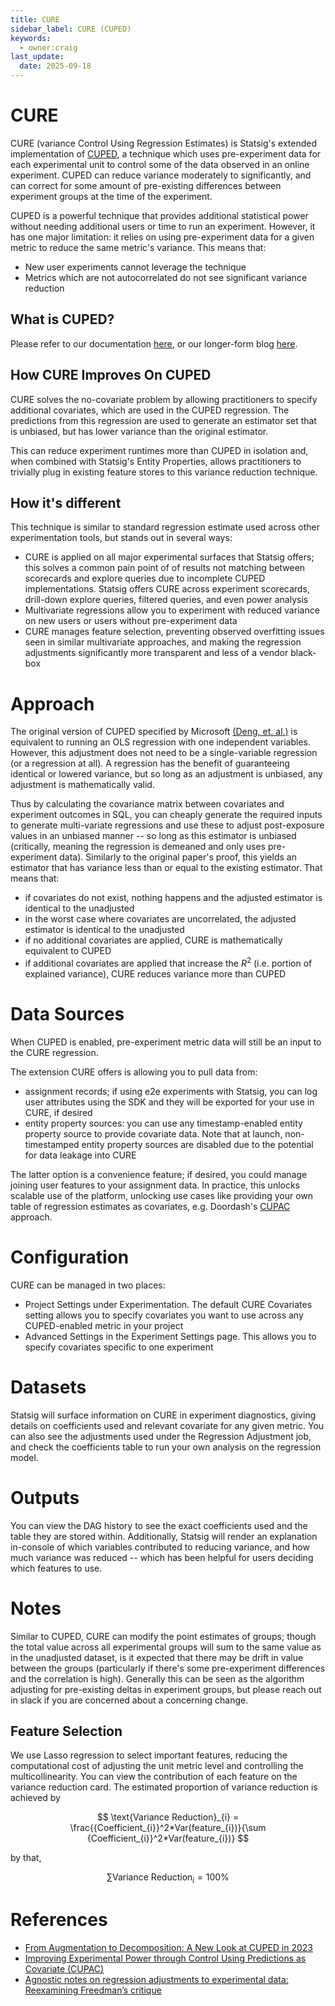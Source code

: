 ```yaml
---
title: CURE
sidebar_label: CURE (CUPED)
keywords:
  - owner:craig
last_update:
  date: 2025-09-18
---
```


# CURE

CURE (variance Control Using Regression Estimates) is Statsig's extended implementation of [CUPED](../stats-engine/methodologies/cuped), a technique which uses pre-experiment data for each experimental unit to control some of the data observed in an online experiment. CUPED can reduce variance moderately to significantly, and can correct for some amount of pre-existing differences between experiment groups at the time of the experiment.

CUPED is a powerful technique that provides additional statistical power without needing additional users or time to run an experiment. However, it has one major limitation: it relies on using pre-experiment data for a given metric to reduce the same metric's variance. This means that:

- New user experiments cannot leverage the technique
- Metrics which are not autocorrelated do not see significant variance reduction

## What is CUPED?

Please refer to our documentation [here](../stats-engine/methodologies/cuped), or our longer-form blog [here](https://www.statsig.com/blog/cuped).

## How CURE Improves On CUPED

CURE solves the no-covariate problem by allowing practitioners to specify additional covariates, which are used in the CUPED regression. The predictions from this regression are used to generate an estimator set that is unbiased, but has lower variance than the original estimator.

This can reduce experiment runtimes more than CUPED in isolation and, when combined with Statsig's Entity Properties, allows practitioners to trivially plug in existing feature stores to this variance reduction technique.

## How it's different

This technique is similar to standard regression estimate used across other experimentation tools, but stands out in several ways:

- CURE is applied on all major experimental surfaces that Statsig offers; this solves a common pain point of of results not matching between scorecards and explore queries due to incomplete CUPED implementations. Statsig offers CURE across experiment scorecards, drill-down explore queries, filtered queries, and even power analysis
- Multivariate regressions allow you to experiment with reduced variance on new users or users without pre-experiment data
- CURE manages feature selection, preventing observed overfitting issues seen in similar multivariate approaches, and making the regression adjustments significantly more transparent and less of a vendor black-box

# Approach

The original version of CUPED specified by Microsoft [(Deng, et. al.)](https://www.exp-platform.com/Documents/2013-02-CUPED-ImprovingSensitivityOfControlledExperiments.pdf) is equivalent to running an OLS regression with one independent variables. However, this adjustment does not need to be a single-variable regression (or a regression at all). A regression has the benefit of guaranteeing identical or lowered variance, but so long as an adjustment is unbiased, any adjustment is mathematically valid.

Thus by calculating the covariance matrix between covariates and experiment outcomes in SQL, you can cheaply generate the required inputs to generate multi-variate regressions and use these to adjust post-exposure values in an unbiased manner -- so long as this estimator is unbiased (critically, meaning the regression is demeaned and only uses pre-experiment data). Similarly to the original paper's proof, this yields an estimator that has variance less than or equal to the existing estimator. That means that:

- if covariates do not exist, nothing happens and the adjusted estimator is identical to the unadjusted
- in the worst case where covariates are uncorrelated, the adjusted estimator is identical to the unadjusted
- if no additional covariates are applied, CURE is mathematically equivalent to CUPED
- if additional covariates are applied that increase the $R^2$ (i.e. portion of explained variance), CURE reduces variance more than CUPED

# Data Sources

When CUPED is enabled, pre-experiment metric data will still be an input to the CURE regression.

The extension CURE offers is allowing you to pull data from:

- assignment records; if using e2e experiments with Statsig, you can log user attributes using the SDK and they will be exported for your use in CURE, if desired
- entity property sources: you can use any timestamp-enabled entity property source to provide covariate data. Note that at launch, non-timestamped entity property sources are disabled due to the potential for data leakage into CURE

The latter option is a convenience feature; if desired, you could manage joining user features to your assignment data. In practice, this unlocks scalable use of the platform, unlocking use cases like providing your own table of regression estimates as covariates, e.g. Doordash's [CUPAC](https://careersatdoordash.com/blog/improving-experimental-power-through-control-using-predictions-as-covariate-cupac/) approach.

# Configuration

CURE can be managed in two places:

- Project Settings under Experimentation. The default CURE Covariates setting allows you to specify covariates you want to use across any CUPED-enabled metric in your project
- Advanced Settings in the Experiment Settings page. This allows you to specify covariates specific to one experiment

# Datasets

Statsig will surface information on CURE in experiment diagnostics, giving details on coefficients used and relevant covariate for any given metric. You can also see the adjustments used under the Regression Adjustment job, and check the coefficients table to run your own analysis on the regression model.

# Outputs

 You can view the DAG history to see the exact coefficients used and the table they are stored within. Additionally, Statsig will render an explanation in-console of which variables contributed to reducing variance, and how much variance was reduced -- which has been helpful for users deciding which features to use.

# Notes

Similar to CUPED, CURE can modify the point estimates of groups; though the total value across all experimental groups will sum to the same value as in the unadjusted dataset, is it expected that there may be drift in value between the groups (particularly if there's some pre-experiment differences and the correlation is high). Generally this can be seen as the algorithm adjusting for pre-existing deltas in experiment groups, but please reach out in slack if you are concerned about a concerning change.

## Feature Selection

We use Lasso regression to select important features, reducing the computational cost of adjusting the unit metric level and controlling the multicollinearity. You can view the contribution of each feature on the variance reduction card. The estimated proportion of variance reduction is achieved by

$$
\text{Variance Reduction}_{i} = \frac{{Coefficient_{i}}^2*Var(feature_{i})}{\sum {Coefficient_{i}}^2*Var(feature_{i})}
$$

by that,

$$
\sum \text{Variance Reduction}_{i} = 100\%
$$

# References

- [From Augmentation to Decomposition: A New Look at CUPED in 2023](https://arxiv.org/html/2312.02935v1)
- [Improving Experimental Power through Control Using Predictions as Covariate (CUPAC)](https://careersatdoordash.com/blog/improving-experimental-power-through-control-using-predictions-as-covariate-cupac/)
- [Agnostic notes on regression adjustments to experimental data: Reexamining Freedman’s critique](https://projecteuclid.org/journals/annals-of-applied-statistics/volume-7/issue-1/Agnostic-notes-on-regression-adjustments-to-experimental-data--Reexamining/10.1214/12-AOAS583.full)
